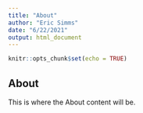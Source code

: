 ```yaml
---
title: "About"
author: "Eric Simms"
date: "6/22/2021"
output: html_document
---
```


```r
knitr::opts_chunk$set(echo = TRUE)
```

## About

This is where the About content will be.
